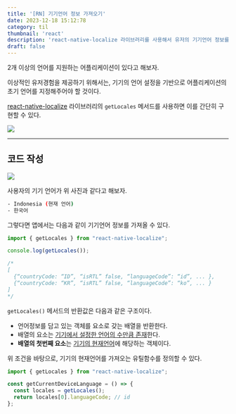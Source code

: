 ```yaml
---
title: '[RN] 기기언어 정보 가져오기'
date: 2023-12-18 15:12:78
category: til
thumbnail: 'react'
description: 'react-native-localize 라이브러리를 사용해서 유저의 기기언어 정보를 가져오는 방법을 알아보자.'
draft: false
---
```



2개 이상의 언어를 지원하는 어플리케이션이 있다고 해보자.

이상적인 유저경험을 제공하기 위해서는, 기기의 언어 설정을 기반으로 어플리케이션의 초기 언어를 지정해주어야 할 것이다.

[react-native-localize](https://github.com/zoontek/react-native-localize) 라이브러리의 `getLocales` 메서드를 사용하면 이를 간단히 구현할 수 있다.

![](https://i.imgur.com/wMIyHiN.png)


---

## 코드 작성

![](https://i.imgur.com/hKRMdqv.png)

사용자의 기기 언어가 위 사진과 같다고 해보자.

```bash
- Indonesia (현재 언어)
- 한국어
```

그렇다면 앱에서는 다음과 같이 기기언어 정보를 가져올 수 있다.

```jsx
import { getLocales } from "react-native-localize";

console.log(getLocales());

/*
[
  {“countryCode: “ID”, “isRTL” false, “languageCode”: “id”, ... },
  {“countryCode: “KR”, “isRTL” false, “languageCode”: “ko”, ... }
]
*/
```

`getLocales()` 메서드의 반환값은 다음과 같은 구조이다.

- 언어정보를 담고 있는 객체를 요소로 갖는 배열을 반환한다.
- 배열의 요소는 <u>기기에서 설정한 언어의 수만큼 존재</u>한다.
- **배열의 첫번째 요소**는 <u>기기의 현재언어</u>에 해당하는 객체이다.


위 조건을 바탕으로, 기기의 현재언어를 가져오는 유틸함수를 정의할 수 있다.

```jsx
import { getLocales } from "react-native-localize";

const getCurrentDeviceLanguage = () => {
  const locales = getLocales();
  return locales[0].languageCode; // id
};
```

